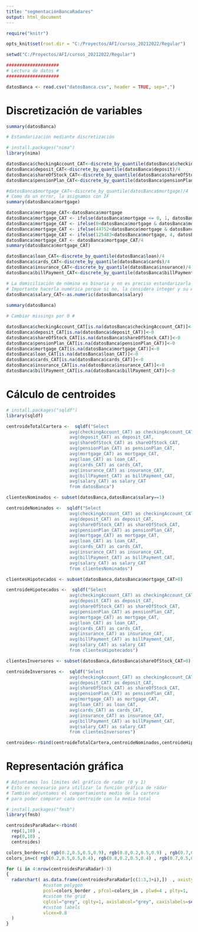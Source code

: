 ```yaml
---
title: "segmentaciónBancaRadares"
output: html_document
---
```


```r
require("knitr")

opts_knit$set(root.dir = "C:/Proyectos/AFI/cursos_20212022/Regular")

setwd("C:/Proyectos/AFI/cursos_20212022/Regular")

####################
# Lectura de datos #
####################

datosBanca <- read.csv("datosBanca.csv", header = TRUE, sep=",")
```

# Discretización de variables

```r
summary(datosBanca)

# Estandarización mediante discretización

# install.packages("nima")
library(nima)

datosBanca$checkingAccount_CAT<-discrete_by_quantile(datosBanca$checkingAccount)/4
datosBanca$deposit_CAT<-discrete_by_quantile(datosBanca$deposit)/4
datosBanca$shareOfStock_CAT<-discrete_by_quantile(datosBanca$shareOfStock)/4
datosBanca$pensionPlan_CAT<-discrete_by_quantile(datosBanca$pensionPlan)/4

#datosBanca$mortgage_CAT<-discrete_by_quantile(datosBanca$mortgage)/4
# Como da un error, la asignamos con IF
summary(datosBanca$mortgage)

datosBanca$mortgage_CAT<-datosBanca$mortgage
datosBanca$mortgage_CAT <- ifelse(datosBanca$mortgage <= 0, 1, datosBanca$mortgage_CAT)
datosBanca$mortgage_CAT <- ifelse(0<datosBanca$mortgage & datosBanca$mortgage<= 44752, 2, datosBanca$mortgage_CAT)
datosBanca$mortgage_CAT <- ifelse(44752<datosBanca$mortgage & datosBanca$mortgage<= 125483, 3, datosBanca$mortgage_CAT)
datosBanca$mortgage_CAT <- ifelse(125483<datosBanca$mortgage, 4, datosBanca$mortgage_CAT)
datosBanca$mortgage_CAT <- datosBanca$mortgage_CAT/4
summary(datosBanca$mortgage_CAT)

datosBanca$loan_CAT<-discrete_by_quantile(datosBanca$loan)/4
datosBanca$cards_CAT<-discrete_by_quantile(datosBanca$cards)/4
datosBanca$insurance_CAT<-discrete_by_quantile(datosBanca$insurance)/4
datosBanca$billPayment_CAT<-discrete_by_quantile(datosBanca$billPayment)/4

# La domiciliación de nómina es binaria y no es preciso estandarizarla
# Importante hacerla numérica porque si no, la considera integer y su AVERAGE vía SQL devuelve 0
datosBanca$salary_CAT<-as.numeric(datosBanca$salary)
  
summary(datosBanca)

# Cambiar missings por 0 #

datosBanca$checkingAccount_CAT[is.na(datosBanca$checkingAccount_CAT)]<-0
datosBanca$deposit_CAT[is.na(datosBanca$deposit_CAT)]<-0
datosBanca$shareOfStock_CAT[is.na(datosBanca$shareOfStock_CAT)]<-0
datosBanca$pensionPlan_CAT[is.na(datosBanca$pensionPlan_CAT)]<-0
datosBanca$mortgage_CAT[is.na(datosBanca$mortgage_CAT)]<-0
datosBanca$loan_CAT[is.na(datosBanca$loan_CAT)]<-0
datosBanca$cards_CAT[is.na(datosBanca$cards_CAT)]<-0
datosBanca$insurance_CAT[is.na(datosBanca$insurance_CAT)]<-0
datosBanca$billPayment_CAT[is.na(datosBanca$billPayment_CAT)]<-0
```

# Cálculo de centroides

```r
# install.packages("sqldf")
library(sqldf)

centroideTotalCartera <-  sqldf("Select 
                        avg(checkingAccount_CAT) as checkingAccount_CAT,
                        avg(deposit_CAT) as deposit_CAT,
                        avg(shareOfStock_CAT) as shareOfStock_CAT,
                        avg(pensionPlan_CAT) as pensionPlan_CAT,
                        avg(mortgage_CAT) as mortgage_CAT,
                        avg(loan_CAT) as loan_CAT,
                        avg(cards_CAT) as cards_CAT,
                        avg(insurance_CAT) as insurance_CAT,
                        avg(billPayment_CAT) as billPayment_CAT,
                        avg(salary_CAT) as salary_CAT
                        from datosBanca")

clientesNominados <- subset(datosBanca,datosBanca$salary==1)

centroideNominados <-  sqldf("Select 
                        avg(checkingAccount_CAT) as checkingAccount_CAT,
                        avg(deposit_CAT) as deposit_CAT,
                        avg(shareOfStock_CAT) as shareOfStock_CAT,
                        avg(pensionPlan_CAT) as pensionPlan_CAT,
                        avg(mortgage_CAT) as mortgage_CAT,
                        avg(loan_CAT) as loan_CAT,
                        avg(cards_CAT) as cards_CAT,
                        avg(insurance_CAT) as insurance_CAT,
                        avg(billPayment_CAT) as billPayment_CAT,
                        avg(salary_CAT) as salary_CAT
                        from clientesNominados")

clientesHipotecados <- subset(datosBanca,datosBanca$mortgage_CAT>0)

centroideHipotecados <-  sqldf("Select 
                        avg(checkingAccount_CAT) as checkingAccount_CAT,
                        avg(deposit_CAT) as deposit_CAT,
                        avg(shareOfStock_CAT) as shareOfStock_CAT,
                        avg(pensionPlan_CAT) as pensionPlan_CAT,
                        avg(mortgage_CAT) as mortgage_CAT,
                        avg(loan_CAT) as loan_CAT,
                        avg(cards_CAT) as cards_CAT,
                        avg(insurance_CAT) as insurance_CAT,
                        avg(billPayment_CAT) as billPayment_CAT,
                        avg(salary_CAT) as salary_CAT
                        from clientesHipotecados")

clientesInversores <- subset(datosBanca,datosBanca$shareOfStock_CAT>0)

centroideInversores <-  sqldf("Select 
                        avg(checkingAccount_CAT) as checkingAccount_CAT,
                        avg(deposit_CAT) as deposit_CAT,
                        avg(shareOfStock_CAT) as shareOfStock_CAT,
                        avg(pensionPlan_CAT) as pensionPlan_CAT,
                        avg(mortgage_CAT) as mortgage_CAT,
                        avg(loan_CAT) as loan_CAT,
                        avg(cards_CAT) as cards_CAT,
                        avg(insurance_CAT) as insurance_CAT,
                        avg(billPayment_CAT) as billPayment_CAT,
                        avg(salary_CAT) as salary_CAT
                        from clientesInversores")

centroides<-rbind(centroideTotalCartera,centroideNominados,centroideHipotecados,centroideInversores)

```

# Representación gráfica

```r

# Adjuntamos los límites del gráfico de radar (0 y 1)
# Esto es necesario para utilizar la función gráfica de rádar
# También adjuntamos el comportamiento medio de la cartera
# para poder comparar cada centroide con la media total

# install.packages("fmsb")
library(fmsb)

centroidesParaRadar<-rbind(
  rep(1,10) , 
  rep(0,10) , 
  centroides)

colors_border=c( rgb(0.2,0.5,0.5,0.9), rgb(0.8,0.2,0.5,0.9) , rgb(0.7,0.5,0.1,0.9) )
colors_in=c( rgb(0.2,0.5,0.5,0.4), rgb(0.8,0.2,0.5,0.4) , rgb(0.7,0.5,0.1,0.4) )

for (i in 4:nrow(centroidesParaRadar)-3)
{
  radarchart( as.data.frame(centroidesParaRadar[c(1:3,3+i),])  , axistype=1 , 
              #custom polygon
              pcol=colors_border , pfcol=colors_in , plwd=4 , plty=1,
              #custom the grid
              cglcol="grey", cglty=1, axislabcol="grey", caxislabels=seq(0,1,5), cglwd=0.8,
              #custom labels
              vlcex=0.8
  )
}

```

